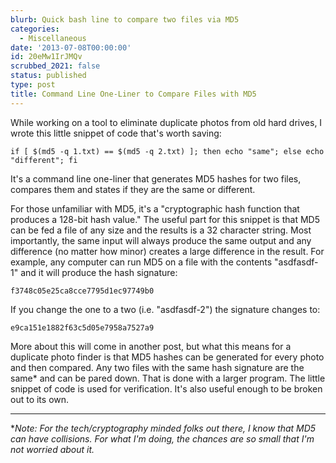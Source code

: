 ```yaml
---
blurb: Quick bash line to compare two files via MD5
categories:
  - Miscellaneous
date: '2013-07-08T00:00:00'
id: 20eMw1IrJMQv
scrubbed_2021: false
status: published
type: post
title: Command Line One-Liner to Compare Files with MD5
---
```


While working on a tool to eliminate duplicate photos from old hard drives, I wrote this little snippet of code that's worth saving:

```bash{numberLines: true}
if [ $(md5 -q 1.txt) == $(md5 -q 2.txt) ]; then echo "same"; else echo "different"; fi
```

It's a command line one-liner that generates MD5 hashes for two files, compares them and states if they are the same or different.

For those unfamiliar with MD5, it's a "cryptographic hash function that produces a 128-bit hash value." The useful part for this snippet is that MD5 can be fed a file of any size and the results is a 32 character string. Most importantly, the same input will always produce the same output and any difference (no matter how minor) creates a large difference in the result. For example, any computer can run MD5 on a file with the contents "asdfasdf-1" and it will produce the hash signature:

	f3748c05e25ca8cce7795d1ec97749b0

If you change the one to a two (i.e. "asdfasdf-2") the signature changes to:

	e9ca151e1882f63c5d05e7958a7527a9

More about this will come in another post, but what this means for a duplicate photo finder is that MD5 hashes can be generated for every photo and then compared. Any two files with the same hash signature are the same* and can be pared down. That is done with a larger program. The little snippet of code is used for verification. It's also useful enough to be broken out to its own.

---


**Note: For the tech/cryptography minded folks out there, I know that MD5 can have collisions. For what I'm doing, the chances are so small that I'm not worried about it.*
